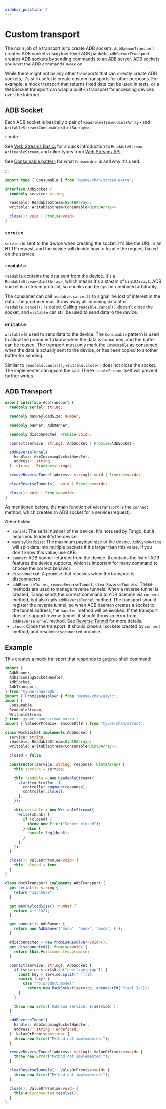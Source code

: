 ```yaml
---
sidebar_position: 4
---
```


# Custom transport

The main job of a transport is to create ADB sockets. `AdbDaemonTransport` creates ADB sockets using low-level ADB packets, `AdbServerTransport` creates ADB sockets by sending commands to an ADB server. ADB sockets are what the ADB commands work on.

While there might not be any other transports that can directly create ADB sockets, it's still useful to create custom transports for other purposes. For example, a mock transport that returns fixed data can be used in tests, or a WebSocket transport can wrap a built-in transport for accessing devices over the Internet.

## ADB Socket

Each ADB socket is basically a pair of `ReadableStream<Uint8Array>` and `WritableStream<Consumable<Uint8Array>>`.

:::note

See [Web Streams Basics](./web-stream.mdx) for a quick introduction to `ReadableStream`, `WriteableStream`, and other types from [Web Streams API](https://developer.mozilla.org/en-US/docs/Web/API/Streams_API).

See [Consumable pattern](./consumable.mdx) for what `Consumable` is and why it's used.

:::

```ts
import type { Consumable } from "@yume-chan/stream-extra";

interface AdbSocket {
  readonly service: string;

  readable: ReadableStream<Uint8Array>;
  writable: WritableStream<Consumable<Uint8Array>>;

  close(): void | Promise<void>;
}
```

### `service`

`service` is sent to the device when creating the socket. It's like the URL in an HTTP request, and the device will decide how to handle the request based on the service.

### `readable`

`readable` contains the data sent from the device. It's a `ReadableStream<Uint8Array>`, which means it's a stream of `Uint8Array`s. ADB socket is a stream protocol, so chunks can be split or combined arbitrarily.

The consumer can call `readable.cancel()` to signal the lost of interest in the data. The producer must throw away all incoming data after `readable.cancel()` is called. Calling `readable.cancel()` doesn't close the socket, and `writable` can still be used to send data to the device.

### `writable`

`writable` is used to send data to the device. The `Consumable` pattern is used to allow the producer to know when the data is consumed, and the buffer can be reused. The transport must only mark the `Consumable` as consumed when the data is actually sent to the device, or has been copied to another buffer for sending.

Similar to `readable.cancel()`, `writable.close()` does not close the socket. The implementer can ignore the call. The `WritableStream` itself will prevent further writes.

## ADB Transport

```ts
export interface AdbTransport {
  readonly serial: string;

  readonly maxPayloadSize: number;

  readonly banner: AdbBanner;

  readonly disconnected: Promise<void>;

  connect(service: string): AdbSocket | Promise<AdbSocket>;

  addReverseTunnel(
    handler: AdbIncomingSocketHandler,
    address?: string,
  ): string | Promise<string>;

  removeReverseTunnel(address: string): void | Promise<void>;

  clearReverseTunnels(): void | Promise<void>;

  close(): void | Promise<void>;
}
```

As mentioned before, the main function of `AdbTransport` is the `connect` method, which creates an ADB socket for a service (request).

Other fields:

- `serial`: The serial number of the device. It's not used by Tango, but it helps you to identify the device.
- `maxPayloadSize`: The maximum payload size of the device. `AdbSync#write` will split data into multiple packets if it's larger than this value. If you don't know this value, use 4KB.
- `banner`: ADB banner returned from the device. It contains the list of ADB features the device supports, which is important for many command to choose the correct behavior.
- `disconnected`: A promise that resolves when the transport is disconnected.
- `addReverseTunnel`, `removeReverseTunnel`, `clearReverseTunnels`: These methods are used to manage reverse tunnels. When a reverse tunnel is created, Tango sends the correct command to ADB daemon via `connect` method, but also calls `addReverseTunnel` method. The transport should register the reverse tunnel, so when ADB daemon creates a socket to the tunnel address, the `handler` method will be invoked. If the transport doesn't support reverse tunnel, it should throw an error from `addReverseTunnel` method. See [Reverse Tunnel](../api/reverse.mdx) for more details.
- `close`: Close the transport. It should close all sockets created by `connect` method, and resolve `disconnected` promise.

## Example

This creates a mock transport that responds to `getprop` shell command:

```ts transpile
import {
  AdbBanner,
  AdbIncomingSocketHandler,
  AdbSocket,
  AdbTransport,
} from "@yume-chan/adb";
import { PromiseResolver } from "@yume-chan/async";
import {
  Consumable,
  ReadableStream,
  WritableStream,
} from "@yume-chan/stream-extra";
import { ValueOrPromise, encodeUtf8 } from "@yume-chan/struct";

class MockSocket implements AdbSocket {
  service: string;
  readable: ReadableStream<Uint8Array>;
  writable: WritableStream<Consumable<Uint8Array>>;

  closed = false;

  constructor(service: string, response: Uint8Array) {
    this.service = service;

    this.readable = new ReadableStream({
      start(controller) {
        controller.enqueue(response);
        controller.close();
      },
    });

    this.writable = new WritableStream({
      write(chunk) {
        if (closed) {
          throw new Error("Socket closed");
        } else {
          console.log(chunk);
        }
      },
    });
  }

  close(): ValueOrPromise<void> {
    this._closed = true;
  }
}

class MockTransport implements AdbTransport {
  get serial(): string {
    return "12345678";
  }

  get maxPayloadSize(): number {
    return 4 * 1024;
  }

  get banner(): AdbBanner {
    return new AdbBanner("mock", "mock", "mock", []);
  }

  #disconnected = new PromiseResolver<void>();
  get disconnected(): Promise<void> {
    return this.#disconnected.promise;
  }

  connect(service: string): AdbSocket {
    if (service.startsWith("shell:getprop")) {
      const key = service.split(" ")[1];
      switch (key) {
        case "ro.product.model":
          return new MockSocket(service, encodeUtf8("Pixel 3a"));
      }
    }

    throw new Error(`Unknown service: ${service}`);
  }

  addReverseTunnel(
    handler: AdbIncomingSocketHandler,
    address?: string | undefined,
  ): ValueOrPromise<string> {
    throw new Error("Method not implemented.");
  }

  removeReverseTunnel(address: string): ValueOrPromise<void> {
    throw new Error("Method not implemented.");
  }

  clearReverseTunnels(): ValueOrPromise<void> {
    throw new Error("Method not implemented.");
  }

  close(): ValueOrPromise<void> {
    this.#disconnected.resolve();
  }
}
```

